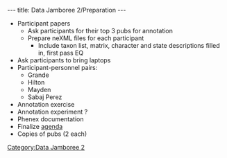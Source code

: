 ---
title: Data Jamboree 2/Preparation
---

*Participant papers
**Ask participants for their top 3 pubs for annotation
**Prepare neXML files for each participant
***Include taxon list, matrix, character and state descriptions filled in, first pass EQ
*Ask participants to bring laptops
*Participant-personnel pairs:
**Grande
**Hilton
**Mayden
**Sabaj Perez
*Annotation exercise
*Annotation experiment ?
*Phenex documentation
*Finalize [[Data_Jamboree_2/agenda|agenda]]
*Copies of pubs (2 each)

[[Category:Data Jamboree 2]]